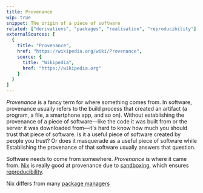```yaml
---
title: Provenance
wip: true
snippet: The origin of a piece of software
related: ["derivations", "packages", "realisation", "reproducibility"]
externalSources: [
  {
    title: "Provenance",
    href: "https://wikipedia.org/wiki/Provenance",
    source: {
      title: "Wikipedia",
      href: "https://wikipedia.org"
    }
  }
]
---
```


*Provenance* is a fancy term for where something comes from.
In software, provenance usually refers to the build process that created an artifact (a program, a file, a smartphone app, and so on).
Without establishing the provenance of a piece of software&mdash;like the code it was built from or the server it was downloaded from&mdash;it's hard to know how much you should trust that piece of software.
Is it a useful piece of software created by people you trust?
Or does it masquerade as a useful piece of software while
Establishing the provenance of that software usually answers that question.


Software needs to come from somewhere.
*Provenance* is where it came from.
[Nix] is really good at provenance due to [sandboxing], which ensures [reproducibility].

Nix differs from many [package managers][pkg]

[nix]: /concepts/nix
[pkg]: /concepts/package-management
[reproducibility]: /concepts/reproducibility
[sandboxing]: /concepts/sandboxing
[wikipedia]: https://wikipedia.org/wiki/Provenance
